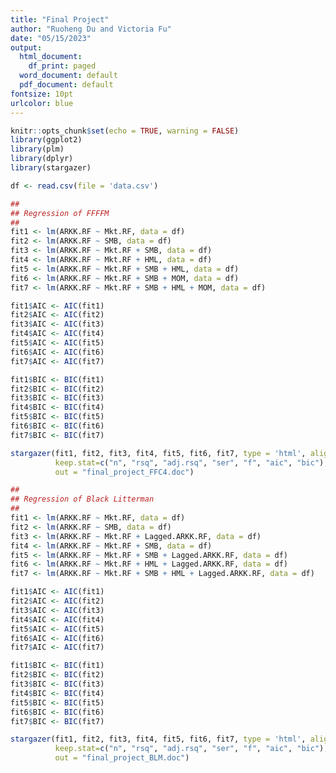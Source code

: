 ```yaml
---
title: "Final Project"
author: "Ruoheng Du and Victoria Fu"
date: "05/15/2023"
output:
  html_document:
    df_print: paged
  word_document: default
  pdf_document: default
fontsize: 10pt
urlcolor: blue
---
```


```r
knitr::opts_chunk$set(echo = TRUE, warning = FALSE)
library(ggplot2)
library(plm)
library(dplyr)
library(stargazer)
```


```r
df <- read.csv(file = 'data.csv')
```

```r
##
## Regression of FFFFM
##
fit1 <- lm(ARKK.RF ~ Mkt.RF, data = df)
fit2 <- lm(ARKK.RF ~ SMB, data = df)
fit3 <- lm(ARKK.RF ~ Mkt.RF + SMB, data = df)
fit4 <- lm(ARKK.RF ~ Mkt.RF + HML, data = df)
fit5 <- lm(ARKK.RF ~ Mkt.RF + SMB + HML, data = df)
fit6 <- lm(ARKK.RF ~ Mkt.RF + SMB + MOM, data = df)
fit7 <- lm(ARKK.RF ~ Mkt.RF + SMB + HML + MOM, data = df)

fit1$AIC <- AIC(fit1)
fit2$AIC <- AIC(fit2)
fit3$AIC <- AIC(fit3)
fit4$AIC <- AIC(fit4)
fit5$AIC <- AIC(fit5)
fit6$AIC <- AIC(fit6)
fit7$AIC <- AIC(fit7)

fit1$BIC <- BIC(fit1)
fit2$BIC <- BIC(fit2)
fit3$BIC <- BIC(fit3)
fit4$BIC <- BIC(fit4)
fit5$BIC <- BIC(fit5)
fit6$BIC <- BIC(fit6)
fit7$BIC <- BIC(fit7)

stargazer(fit1, fit2, fit3, fit4, fit5, fit6, fit7, type = 'html', align = TRUE, 
          keep.stat=c("n", "rsq", "adj.rsq", "ser", "f", "aic", "bic"), 
          out = "final_project_FFC4.doc")
```

```r
##
## Regression of Black Litterman
##
fit1 <- lm(ARKK.RF ~ Mkt.RF, data = df)
fit2 <- lm(ARKK.RF ~ SMB, data = df)
fit3 <- lm(ARKK.RF ~ Mkt.RF + Lagged.ARKK.RF, data = df)
fit4 <- lm(ARKK.RF ~ Mkt.RF + SMB, data = df)
fit5 <- lm(ARKK.RF ~ Mkt.RF + SMB + Lagged.ARKK.RF, data = df)
fit6 <- lm(ARKK.RF ~ Mkt.RF + HML + Lagged.ARKK.RF, data = df)
fit7 <- lm(ARKK.RF ~ Mkt.RF + SMB + HML + Lagged.ARKK.RF, data = df)

fit1$AIC <- AIC(fit1)
fit2$AIC <- AIC(fit2)
fit3$AIC <- AIC(fit3)
fit4$AIC <- AIC(fit4)
fit5$AIC <- AIC(fit5)
fit6$AIC <- AIC(fit6)
fit7$AIC <- AIC(fit7)

fit1$BIC <- BIC(fit1)
fit2$BIC <- BIC(fit2)
fit3$BIC <- BIC(fit3)
fit4$BIC <- BIC(fit4)
fit5$BIC <- BIC(fit5)
fit6$BIC <- BIC(fit6)
fit7$BIC <- BIC(fit7)

stargazer(fit1, fit2, fit3, fit4, fit5, fit6, fit7, type = 'html', align = TRUE,
          keep.stat=c("n", "rsq", "adj.rsq", "ser", "f", "aic", "bic"), 
          out = "final_project_BLM.doc")
```

